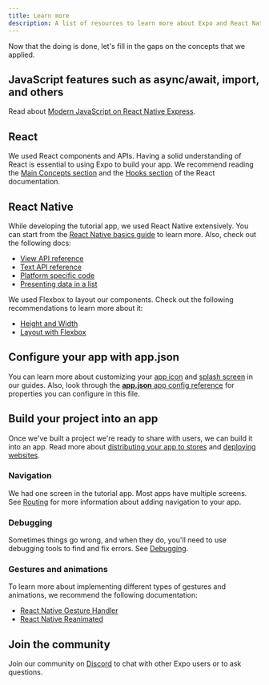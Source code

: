 ```yaml
---
title: Learn more
description: A list of resources to learn more about Expo and React Native.
---
```



Now that the doing is done, let's fill in the gaps on the concepts that we applied.

## JavaScript features such as async/await, import, and others

Read about [Modern JavaScript on React Native Express](https://www.reactnative.express/javascript/features).

## React

We used React components and APIs. Having a solid understanding of React is essential to using Expo to build your app. We recommend reading the [Main Concepts section](https://react.dev/learn) and the [Hooks section](https://react.dev/reference/react) of the React documentation.

## React Native

While developing the tutorial app, we used React Native extensively. You can start from the [React Native basics guide](https://reactnative.dev/docs/getting-started) to learn more. Also, check out the following docs:

- [View API reference](https://reactnative.dev/docs/view)
- [Text API reference](https://reactnative.dev/docs/text)
- [Platform specific code](https://reactnative.dev/docs/platform-specific-code)
- [Presenting data in a list](https://reactnative.dev/docs/using-a-listview)

We used Flexbox to layout our components. Check out the following recommendations to learn more about it:

- [Height and Width](https://reactnative.dev/docs/height-and-width)
- [Layout with Flexbox](https://reactnative.dev/docs/flexbox)

## Configure your app with app.json

You can learn more about customizing your [app icon](/develop/user-interface/app-icons/) and [splash screen](/develop/user-interface/splash-screen/) in our guides. Also, look through the [**app.json** app config reference](/workflow/configuration) for properties you can configure in this file.

## Build your project into an app

Once we've built a project we're ready to share with users, we can build it into an app. Read more about [distributing your app to stores](/deploy/build-project/) and [deploying websites](/distribution/publishing-websites).

### Navigation

We had one screen in the tutorial app. Most apps have multiple screens. See [Routing](/routing/introduction/) for more information about adding navigation to your app.

### Debugging

Sometimes things go wrong, and when they do, you'll need to use debugging tools to find and fix errors. See [Debugging](/debugging/runtime-issues/).

### Gestures and animations

To learn more about implementing different types of gestures and animations, we recommend the following documentation:

- [React Native Gesture Handler](https://docs.swmansion.com/react-native-gesture-handler/docs/)
- [React Native Reanimated](https://docs.swmansion.com/react-native-reanimated/docs)

## Join the community

Join our community on <A href="https://chat.expo.dev/" shouldLeakReferrer>Discord</A> to chat with other Expo users or to ask questions.
